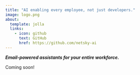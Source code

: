 ```yaml
---
title: "AI enabling every employee, not just developers."
image: logo.png
about:
  template: jolla
  links:
    - icon: github
      text: GitHub
      href: https://github.com/netsky-ai
---
```


***Email-powered assistants for your entire workforce.***

Coming soon!
